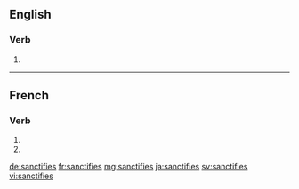 {{also|sanctifiés}}
==English==

===Verb===
{{head|en|verb form}}

# {{en-third-person singular of|sanctify}}

----

==French==

===Verb===
{{fr-verb-form}}

# {{inflection of|sanctifier||2|s|pres|indc|lang=fr}}
# {{inflection of|sanctifier||2|s|pres|subj|lang=fr}}

[[de:sanctifies]]
[[fr:sanctifies]]
[[mg:sanctifies]]
[[ja:sanctifies]]
[[sv:sanctifies]]
[[vi:sanctifies]]